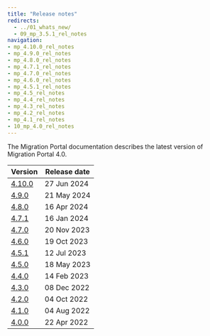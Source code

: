 ```yaml
---
title: "Release notes"
redirects:
  - ../01_whats_new/
  - 09_mp_3.5.1_rel_notes
navigation:
- mp_4.10.0_rel_notes
- mp_4.9.0_rel_notes
- mp_4.8.0_rel_notes
- mp_4.7.1_rel_notes
- mp_4.7.0_rel_notes
- mp_4.6.0_rel_notes
- mp_4.5.1_rel_notes
- mp_4.5_rel_notes
- mp_4.4_rel_notes
- mp_4.3_rel_notes
- mp_4.2_rel_notes
- mp_4.1_rel_notes
- 10_mp_4.0_rel_notes
---
```


The Migration Portal documentation describes the latest version of Migration Portal 4.0. 

| Version                       | Release date |
|-------------------------------|--------------|
| [4.10.0](mp_4.10.0_rel_notes) | 27 Jun 2024  |
| [4.9.0](mp_4.9.0_rel_notes)   | 21 May 2024  |
| [4.8.0](mp_4.8.0_rel_notes)   | 16 Apr 2024  |
| [4.7.1](mp_4.7.1_rel_notes)   | 16 Jan 2024  |
| [4.7.0](mp_4.7.0_rel_notes)   | 20 Nov 2023  |
| [4.6.0](mp_4.6.0_rel_notes)   | 19 Oct 2023  |
| [4.5.1](mp_4.5.1_rel_notes)   | 12 Jul 2023  |
| [4.5.0](mp_4.5_rel_notes)     | 18 May 2023  |
| [4.4.0](mp_4.4_rel_notes)     | 14 Feb 2023  |
| [4.3.0](mp_4.3_rel_notes)     | 08 Dec 2022  |
| [4.2.0](mp_4.2_rel_notes)     | 04 Oct 2022  |
| [4.1.0](mp_4.1_rel_notes)     | 04 Aug 2022  |
| [4.0.0](10_mp_4.0_rel_notes)  | 22 Apr 2022  |
